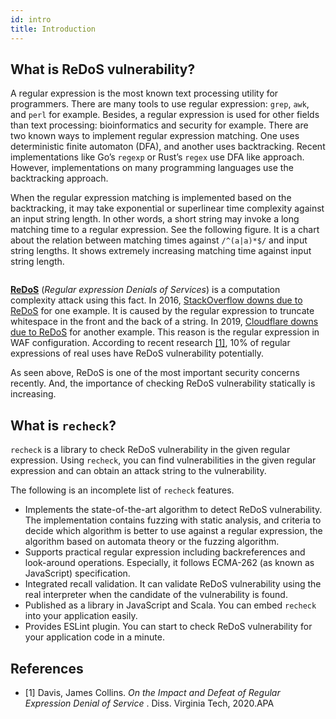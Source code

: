 ```yaml
---
id: intro
title: Introduction
---
```



## What is ReDoS vulnerability?

A regular expression is the most known text processing utility for programmers.
There are many tools to use regular expression: `grep`, `awk`, and `perl` for example.
Besides, a regular expression is used for other fields than text processing: bioinformatics and security for example.
There are two known ways to implement regular expression matching.
One uses deterministic finite automaton (DFA), and another uses backtracking.
Recent implementations like Go’s `regexp` or Rust’s `regex` use DFA like approach.
However, implementations on many programming languages use the backtracking approach.

When the regular expression matching is implemented based on the backtracking,
it may take exponential or superlinear time complexity against an input string length.
In other words, a short string may invoke a long matching time to a regular expression.
See the following figure. It is a chart about the relation between matching times against `/^(a|a)*$/` and input string lengths.
It shows extremely increasing matching time against input string length.

<p className="text--center">
  <Image
    img={require("/img/docs/intro/exponential-chart.png")}
    max={600}
    width="600px"
  />
</p>

[**ReDoS**](https://en.wikipedia.org/wiki/ReDoS) (_Regular expression Denials of Services_) is a computation complexity attack using this fact.
In 2016, [StackOverflow downs due to ReDoS](https://stackstatus.net/post/147710624694/outage-postmortem-july-20-2016) for one example.
It is caused by the regular expression to truncate whitespace in the front and the back of a string.
In 2019, [Cloudflare downs due to ReDoS](https://blog.cloudflare.com/details-of-the-cloudflare-outage-on-july-2-2019/) for another example.
This reason is the regular expression in WAF configuration.
According to recent research [[1]](#ref-davis-2020), 10% of regular expressions of real uses have ReDoS vulnerability potentially.

As seen above, ReDoS is one of the most important security concerns recently.
And, the importance of checking ReDoS vulnerability statically is increasing.

## What is `recheck`?

`recheck` is a library to check ReDoS vulnerability in the given regular expression.
Using `recheck`, you can find vulnerabilities in the given regular expression and can obtain an attack string to the vulnerability.

The following is an incomplete list of `recheck` features.

- Implements the state-of-the-art algorithm to detect ReDoS vulnerability.
  The implementation contains fuzzing with static analysis, and criteria to decide which algorithm is better to use against a regular expression,
  the algorithm based on automata theory or the fuzzing algorithm.
- Supports practical regular expression including backreferences and look-around operations.
  Especially, it follows ECMA-262 (as known as JavaScript) specification.
- Integrated recall validation.
  It can validate ReDoS vulnerability using the real interpreter when the candidate of the vulnerability is found.
- Published as a library in JavaScript and Scala.
  You can embed `recheck` into your application easily.
- Provides ESLint plugin.
  You can start to check ReDoS vulnerability for your application code in a minute.

## References

- <a id="ref-davis-2020">[1]</a> Davis, James Collins. <em>
    On the Impact and Defeat of Regular Expression Denial of Service
  </em>
  . Diss. Virginia Tech, 2020.APA
